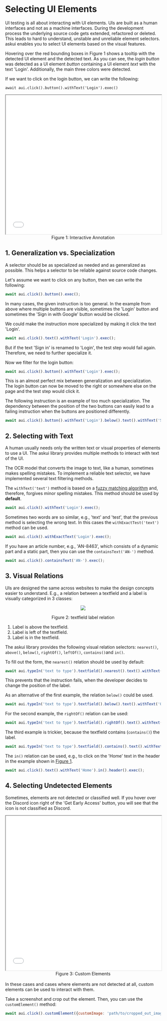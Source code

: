 # Selecting UI Elements

UI testing is all about interacting with UI elements. UIs are built as a human interfaces and not as a machine interfaces. During the development process the underlying source code gets extended, refactored or deleted. This leads to hard to understand, unstable and unreliable element selectors. askui enables you to select UI elements based on the visual features.  

Hovering over the red bounding boxes in Figure 1 shows a tooltip with the detected UI element and the detected text. As you can see, the <i>login button</i> was detected as a UI element <i>button</i> containing a UI element <i>text</i> with the text 'Login'. Additionally, the main three colors were detected.

If we want to click on the login button, we can write the following:

`await aui.click().button().withText('Login').exec()`

<iframe id="figure-1" src='/annotations/selecting_ui_elements.html' width='100%' height='450px'></iframe> 
<center>Figure 1: Interactive Annotation</center>


## 1. Generalization vs. Specialization

A selector should be as specialized as needed and as generalized as possible. This helps a selector to be reliable against source code changes.

Let's assume we want to click on any button, then we can write the following:
```javascript
await aui.click().button().exec();
```
In many cases, the given instruction is too general. In the example from above where multiple buttons are visible, sometimes the 'Login' button and sometimes the 'Sign in with Google' button would be clicked.

We could make the instruction more specialized by making it click the text 'Login'.
```javascript
await aui.click().text().withText('Login').exec();
```
But if the text 'Sign in' is renamed to 'Login', the test step would fail again. Therefore, we need to further specialize it.

Now we filter for the login button:
```javascript
await aui.click().button().withText('Login').exec();
```
This is an almost perfect mix between generalization and specialization. The login button can now be moved to the right or somewhere else on the page and the test step would click it. 

The following instruction is an example of too much specialization. The dependency between the position of the two buttons can easily lead to a failing instruction when the buttons are positioned differently.
```javascript
await aui.click().button().withText('Login').below().text().withText('Sign in').exec();
```

## 2. Selecting with Text

A human usually needs only the written text or visual properties of elements to use a UI. The askui library provides multiple methods to interact with text of the UI. 

The OCR model that converts the image to text, like a human, sometimes makes spelling mistakes. To implement a reliable text selector, we have implemented several text filtering methods. 

The `withText('text')` method is based on a [fuzzy matching algorithm](https://en.wikipedia.org/wiki/Approximate_string_matching) and, therefore, forgives minor spelling mistakes. This method should be used by <b>default</b>.
```javascript
await aui.click().withText('Login').exec();
```

Sometimes two words are so similar, e.g., 'text' and 'test', that the previous method is selecting the wrong text. In this cases the `withExactTest('text')` method can be used.
```javascript
await aui.click().withExactText('Login').exec();
```

If you have an article number, e.g., 'AN-8463', which consists of a dynamic part and a static part, then you can use the `containsText('AN-')` method.
```javascript
await aui.click().containsText('AN-').exec();
```


## 3. Visual Relations

UIs are designed the same across websites to make the design concepts easier to understand. E.g., a relation between a textfield and a label is visually categorized in 3 classes:

<center>

![](./label-textfield-relation.png)

Figure 2: textfield label relation
</center>

1. Label is above the textfield.
2. Label is left of the textfield.
3. Label is in the textfield.

The askui library provides the following visual relation selectors: `nearest()`, `above()`, `below()`, `rightOf()`, `leftOf()`, `contains()`and `in()`.

To fill out the form, the `nearest()` relation should be used by default:
```javascript
await aui.typeIn('text to type').textfield().nearest().text().withText('One').exec();
```
This prevents that the instruction fails, when the developer decides to change the position of the label. 

As an alternative of the first example, the relation `below()` could be used.
```javascript
await aui.typeIn('text to type').textfield().below().text().withText('One').exec();
```

For the second example, the `rightOf()` relation can be used:
```javascript
await aui.typeIn('text to type').textfield().rightOf().text().withText('Two').exec();
```

The third example is trickier, because the textfield contains (`contains()`) the label.
```javascript
await aui.typeIn('text to type').textfield().contains().text().withText('Third').exec();
```

The `in()` relation can be used, e.g., to click on the 'Home' text in the header in the example shown in [Figure 1](#figure-1).
```javascript
await aui.click().text().withText('Home').in().header().exec();
```

## 4. Selecting Undetected Elements

Sometimes, elements are not detected or classified well. If you hover over the Discord icon right of the 'Get Early Access' button, you will see that the icon is not classified as Discord. 

<iframe src='/annotations/not_detected_element.html' width='100%' height='500'></iframe> 
<center>Figure 3: Custom Elements</center>

<br/>
In these cases and cases where elements are not detected at all, custom elements can be used to interact with them.

Take a screenshot and crop out the element. Then, you can use the `customElement()` method:
```javascript
await aui.click().customElement({customImage: 'path/to/cropped_out_image', name: 'discord'}).withText('discord').exec();
```








